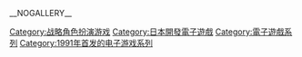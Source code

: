 {{cat more}}

{{DEFAULTSORT:Langrisser}}
[[Category:战略角色扮演游戏|Category:战略角色扮演游戏]]
[[Category:日本開發電子遊戲|Category:日本開發電子遊戲]]
[[Category:電子遊戲系列|Category:電子遊戲系列]]
[[Category:1991年首发的电子游戏系列|Category:1991年首发的电子游戏系列]]

__NOGALLERY__